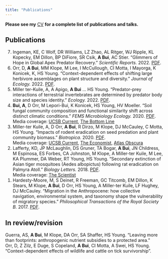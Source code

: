 ```yaml
---
title: "Publications"
---
```


**Please see my** [CV](CV/Bui-An_CV.pdf) **for a complete list of publications and talks.**

## Publications

<ol reversed>

<li>Ingeman, KE, C Wolf, DR Williams, LZ Zhao, AL Ritger, WJ Ripple, KL Kopecky, EM Dillon, BP DiFiore, SR Csik, **A Bui**, AC Stier. "Glimmers of Hope in Global Apex Predator Recovery." *Scientific Reports.* 2022. [PDF](paper-pdfs/ingeman-2022.pdf).</li>

<li>Orr, D, **A Bui**, MM Klope, M Lee, I McCullough, CI Motta, I Mayorga, K Konicek, K, HS Young. "Context-dependent effects of shifting large herbivore assemblages on plant structure and diversity." *Journal of Ecology.* 2022. [PDF](paper-pdfs/orr-2022.pdf).</li>

<li>Miller ter-Kuile, A, A Apigo, **A Bui** ... HS Young. "Predator-prey interactions of terrestrial invertebrates are determined by predator body size and species identity." *Ecology.* 2022. [PDF](paper-pdfs/miller-ter-kuile-2022.pdf).</li>

<li>**Bui, A**, D Orr, M Lepori-Bui, K Konicek, HS Young, HV Moeller. "Soil fungal community composition and functional similarity shift across distinct climatic conditions." *FEMS Microbiology Ecology.* 2020. [PDF](paper-pdfs/bui-2020.pdf).\
Media coverage: [UCSB Current](https://www.news.ucsb.edu/2020/020119/ancient-alliance), [The Bottom Line](https://thebottomline.as.ucsb.edu/2021/01/can-fungi-save-the-planet)</li>

<li>Miller-ter Kuile, A, D Orr, **A Bui**, R Dirzo, M Klope, DJ McCauley, C Motta, HS Young. "Impacts of rodent eradication on seed predation and plant community biomass." *Biotropica*. 2020. [PDF](paper-pdfs/miller-ter-kuile-2020.pdf).\
Media coverage: [UCSB Current](https://www.news.ucsb.edu/2020/020085/plot-twist), [The Economist](https://www.economist.com/science-and-technology/2020/10/31/kill-one-unwanted-species-and-another-arises), [Atlas Obscura](https://www.atlasobscura.com/articles/rats-coconuts-palmyra-atoll)</li>

<li>Lafferty, KD, JP McLaughlin, DS Gruner, TA Bogar, **A Bui**, JN Childress, M Espinosa, ES Forbes, CA Johnston, M Klope, A Miller-ter Kuile, M Lee, KA Plummer, DA Weber, RT Young, HS Young. "Secondary extinction of Asian tiger mosquitoes (Aedes albopictus) following rat eradication on Palmyra Atoll." *Biology Letters.* 2018. [PDF](paper-pdfs/lafferty-2018.pdf).\
Media coverage: [The Scientist](https://www.the-scientist.com/news-opinion/paradise-regained-how-the-palmyra-atoll-got-rid-of-invasive-mosquitoes-30063)</li>

<li>Hardesty-Moore, M, S Deinet, R Freeman, GC Titcomb, EM Dillon, K Stears, M Klope, **A Bui**, D Orr, HS Young, A Miller-ter Kuile, LF Hughey, DJ McCauley. "Migration in the Anthropocene: how collective navigation, environmental system, and taxonomy shape the vulnerability of migratory species." *Philosophical Transactions of the Royal Society B.* 2017. [PDF](paper-pdfs/hardesty-moore-2017.pdf).</li>

</ol>

## In review/revision

Guerra, AS, **A Bui**, M Klope, DA Orr, SA Shaffer, HS Young. "Leaving more than footprints: anthropogenic nutrient subsidies to a protected area."\
Orr, D, Z Zilz, E Duge, S Copeland, **A Bui**, CI Motta, A Swei, HS Young. "Context-dependent effects of wildlife and cattle on tick survivorship".
